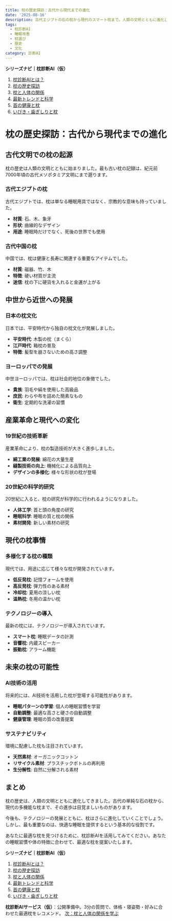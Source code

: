 ```yaml
---
title: 枕の歴史探訪：古代から現代までの進化
date: '2025-08-16'
description: 古代エジプトの石の枕から現代のスマート枕まで。人類の文明とともに進化してきた枕の歴史を詳しく解説します。
tags:
  - 枕診断AI
  - 睡眠改善
  - 枕選び
  - 歴史
  - 文化
category: 診断AI
---
```


**シリーズナビ｜枕診断AI（仮）**
1. [枕診断AIとは？](/diagnostic-ai/makura/01-intro)
2. [枕の歴史探訪](/diagnostic-ai/makura/02-history)
3. [枕と人体の関係](/diagnostic-ai/makura/03-anatomy)
4. [最新トレンドと科学](/diagnostic-ai/makura/04-trends)
5. [首の健康と枕](/diagnostic-ai/makura/05-neck-health)
6. [いびき・歯ぎしりと枕](/diagnostic-ai/makura/06-snoring-grinding)

# 枕の歴史探訪：古代から現代までの進化

## 古代文明での枕の起源

枕の歴史は人類の文明とともに始まりました。最も古い枕の記録は、紀元前7000年頃の古代メソポタミア文明にまで遡ります。

### 古代エジプトの枕

古代エジプトでは、枕は単なる睡眠用具ではなく、宗教的な意味も持っていました。

- **材質**: 石、木、象牙
- **形状**: 曲線的なデザイン
- **用途**: 睡眠時だけでなく、死後の世界でも使用

### 古代中国の枕

中国では、枕は健康と長寿に関連する重要なアイテムでした。

- **材質**: 磁器、竹、木
- **特徴**: 硬い材質が主流
- **迷信**: 枕の下に硬貨を入れると金運が上がる

## 中世から近世への発展

### 日本の枕文化

日本では、平安時代から独自の枕文化が発展しました。

- **平安時代**: 木製の枕（まくら）
- **江戸時代**: 箱枕の普及
- **特徴**: 髪型を崩さないための高さ調整

### ヨーロッパでの発展

中世ヨーロッパでは、枕は社会的地位の象徴でした。

- **貴族**: 羽毛や絹を使用した高級品
- **庶民**: わらや布を詰めた簡素なもの
- **衛生**: 定期的な洗濯の習慣

## 産業革命と現代への変化

### 19世紀の技術革新

産業革命により、枕の製造技術が大きく進歩しました。

- **綿工業の発展**: 綿花の大量生産
- **縫製技術の向上**: 機械化による品質向上
- **デザインの多様化**: 様々な形状の枕が登場

### 20世紀の科学的研究

20世紀に入ると、枕の研究が科学的に行われるようになりました。

- **人体工学**: 首と頭の角度の研究
- **睡眠科学**: 睡眠の質と枕の関係
- **素材開発**: 新しい素材の研究

## 現代の枕事情

### 多様化する枕の種類

現代では、用途に応じて様々な枕が開発されています。

- **低反発枕**: 記憶フォームを使用
- **高反発枕**: 弾力性のある素材
- **冷却枕**: 夏用の涼しい枕
- **温熱枕**: 冬用の温かい枕

### テクノロジーの導入

最新の枕には、テクノロジーが導入されています。

- **スマート枕**: 睡眠データの計測
- **音響枕**: 内蔵スピーカー
- **振動枕**: アラーム機能

## 未来の枕の可能性

### AI技術の活用

将来的には、AI技術を活用した枕が登場する可能性があります。

- **睡眠パターンの学習**: 個人の睡眠習慣を学習
- **自動調整**: 最適な高さと硬さの自動調整
- **健康管理**: 睡眠の質の改善提案

### サステナビリティ

環境に配慮した枕も注目されています。

- **天然素材**: オーガニックコットン
- **リサイクル素材**: プラスチックボトルの再利用
- **生分解性**: 自然に分解される素材

## まとめ

枕の歴史は、人類の文明とともに進化してきました。古代の単純な石の枕から、現代の多機能な枕まで、その進歩は目覚ましいものがあります。

今後も、テクノロジーの発展とともに、枕はさらに進化していくことでしょう。しかし、最も重要なのは、快適な睡眠を提供するという基本的な役割です。

あなたに最適な枕を見つけるために、枕診断AIを活用してみてください。あなたの睡眠習慣や体の特徴に合わせて、最適な枕を提案いたします。

**シリーズナビ｜枕診断AI（仮）**
1. [枕診断AIとは？](/diagnostic-ai/makura/01-intro)
2. [枕の歴史探訪](/diagnostic-ai/makura/02-history)
3. [枕と人体の関係](/diagnostic-ai/makura/03-anatomy)
4. [最新トレンドと科学](/diagnostic-ai/makura/04-trends)
5. [首の健康と枕](/diagnostic-ai/makura/05-neck-health)
6. [いびき・歯ぎしりと枕](/diagnostic-ai/makura/06-snoring-grinding)

<div style={{margin:'24px 0', padding:'16px', border:'1px solid #eee', borderRadius:12}}>
  <strong>枕診断AIサービス（仮）</strong>：公開準備中。3分の質問で、体格・寝姿勢・好みに合わせた最適枕をレコメンド。  
  <a href="/diagnostic-ai/makura/03-anatomy" style={{display:'inline-block', padding:'10px 14px', borderRadius:8, border:'1px solid #333', marginTop:8}}>次：枕と人体の関係を学ぶ</a>
</div> 
